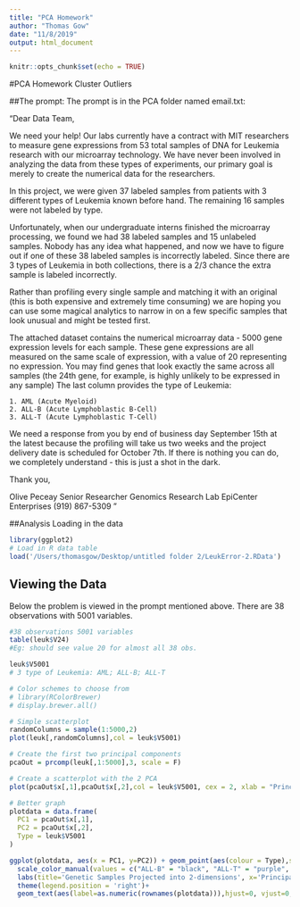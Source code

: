 ```yaml
---
title: "PCA Homework"
author: "Thomas Gow"
date: "11/8/2019"
output: html_document
---
```


```r
knitr::opts_chunk$set(echo = TRUE)
```

#PCA Homework Cluster Outliers  

##The prompt:
The prompt is in the PCA folder named email.txt:

"Dear Data Team,

We need your help! Our labs currently have a contract with MIT researchers to measure gene expressions from 53 total samples of DNA for Leukemia research with our microarray technology. We have never been involved in analyzing the data from these types of experiments, our primary goal is merely to create the numerical data for the researchers. 

In this project, we were given 37 labeled samples from patients with 3 different types of Leukemia known before hand. The remaining 16 samples were not labeled by type.

Unfortunately, when our undergraduate interns finished the microarray processing, we found we had 38 labeled samples and 15 unlabeled samples. Nobody has any idea what happened, and now we have to figure out if one of these 38 labeled samples is incorrectly labeled. Since there are 3 types of Leukemia in both collections, there is a 2/3 chance the extra sample is labeled incorrectly.

Rather than profiling every single sample and matching it with an original (this is both expensive and extremely time consuming) we are hoping you can use some magical analytics to narrow in on a few specific samples that look unusual and might be tested first. 

The attached dataset contains the numerical microarray data - 5000 gene expression levels for each sample. These gene expressions are all measured on the same scale of expression, with a value of 20 representing no expression. You may find genes that look exactly the same across all samples (the 24th gene, for example, is highly unlikely to be expressed in any sample) The last column provides the type of Leukemia:

	1. AML (Acute Myeloid)
	2. ALL-B (Acute Lymphoblastic B-Cell)
	3. ALL-T (Acute Lymphoblastic T-Cell)

We need a response from you by end of business day September 15th at the latest because the profiling will take us two weeks and the project delivery date is scheduled for October 7th. If there is nothing you can do, we completely understand - this is just a shot in the dark.


Thank you,

Olive Peceay
Senior Researcher
Genomics Research Lab
EpiCenter Enterprises
(919) 867-5309 "


##Analysis
Loading in the data 
```r
library(ggplot2)
# Load in R data table
load('/Users/thomasgow/Desktop/untitled folder 2/LeukError-2.RData')
```

## Viewing the Data
Below the problem is viewed in the prompt mentioned above. There are 38 observations with 5001 variables.
```r

#38 observations 5001 variables
table(leuk$V24)
#Eg: should see value 20 for almost all 38 obs.

leuk$V5001
# 3 type of Leukemia: AML; ALL-B; ALL-T

# Color schemes to choose from
# library(RColorBrewer)
# display.brewer.all()
```

```r
# Simple scatterplot
randomColumns = sample(1:5000,2)
plot(leuk[,randomColumns],col = leuk$V5001)
```
```r
# Create the first two principal components
pcaOut = prcomp(leuk[,1:5000],3, scale = F)

# Create a scatterplot with the 2 PCA
plot(pcaOut$x[,1],pcaOut$x[,2],col = leuk$V5001, cex = 2, xlab = "Principal Component 1", ylab = "Principal Component 2", main = 'Genetic Samples Projected into 2-dimensions')
```

```r
# Better graph
plotdata = data.frame(
  PC1 = pcaOut$x[,1],
  PC2 = pcaOut$x[,2],
  Type = leuk$V5001
)

ggplot(plotdata, aes(x = PC1, y=PC2)) + geom_point(aes(colour = Type),size=3) + 
  scale_color_manual(values = c("ALL-B" = "black", "ALL-T" = "purple", "AML" = "green")) +
  labs(title='Genetic Samples Projected into 2-dimensions', x='Principal Component 1', y='Principal Component 2') +
  theme(legend.position = 'right')+
  geom_text(aes(label=as.numeric(rownames(plotdata))),hjust=0, vjust=0, size=4)
```

